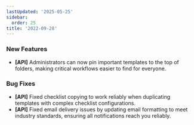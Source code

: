 ```yaml
---
lastUpdated: '2025-05-25'
sidebar:
  order: 25
title: '2022-09-28'
---
```


### New Features

- **[API]** Administrators can now pin important templates to the top of folders, making critical workflows easier to find for everyone.

### Bug Fixes

- **[API]** Fixed checklist copying to work reliably when duplicating templates with complex checklist configurations.
- **[API]** Fixed email delivery issues by updating email formatting to meet industry standards, ensuring all notifications reach you reliably.